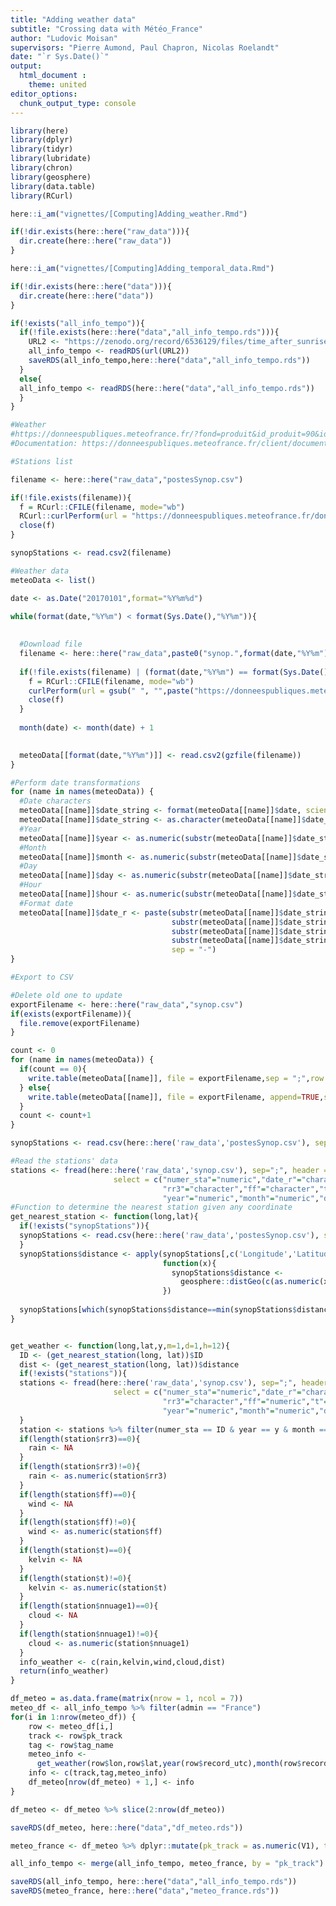 ```yaml
---
title: "Adding weather data"
subtitle: "Crossing data with Météo_France"
author: "Ludovic Moisan"
supervisors: "Pierre Aumond, Paul Chapron, Nicolas Roelandt"
date: "`r Sys.Date()`"
output: 
  html_document :
    theme: united
editor_options: 
  chunk_output_type: console
---
```


<!-- This file is for the calculation and generation of our weather data for further analysis -->

```r

library(here)
library(dplyr)
library(tidyr)
library(lubridate)
library(chron)
library(geosphere)
library(data.table)
library(RCurl)

here::i_am("vignettes/[Computing]Adding_weather.Rmd")

if(!dir.exists(here::here("raw_data"))){
  dir.create(here::here("raw_data"))
}

```

```r

here::i_am("vignettes/[Computing]Adding_temporal_data.Rmd")

if(!dir.exists(here::here("data"))){
  dir.create(here::here("data"))
}

if(!exists("all_info_tempo")){
  if(!file.exists(here::here("data","all_info_tempo.rds"))){
    URL2 <- "https://zenodo.org/record/6536129/files/time_after_sunrise.rds?download=1"
    all_info_tempo <- readRDS(url(URL2))
    saveRDS(all_info_tempo,here::here("data","all_info_tempo.rds"))
  }
  else{
  all_info_tempo <- readRDS(here::here("data","all_info_tempo.rds"))
  }
}

```

```r

#Weather
#https://donneespubliques.meteofrance.fr/?fond=produit&id_produit=90&id_rubrique=32
#Documentation: https://donneespubliques.meteofrance.fr/client/document/parametres-inclus-dans-les-fichiers-de-donnees-synop_283.pdf

#Stations list

filename <- here::here("raw_data","postesSynop.csv")

if(!file.exists(filename)){
  f = RCurl::CFILE(filename, mode="wb")
  RCurl::curlPerform(url = "https://donneespubliques.meteofrance.fr/donnees_libres/Txt/Synop/postesSynop.csv", writedata = f@ref)
  close(f)
}

synopStations <- read.csv2(filename)

#Weather data
meteoData <- list()

date <- as.Date("20170101",format="%Y%m%d")

while(format(date,"%Y%m") < format(Sys.Date(),"%Y%m")){
  
  
  #Download file
  filename <- here::here("raw_data",paste0("synop.",format(date,"%Y%m"),".csv.gz"))
  
  if(!file.exists(filename) | (format(date,"%Y%m") == format(Sys.Date(),"%Y%m"))){
    f = RCurl::CFILE(filename, mode="wb")
    curlPerform(url = gsub(" ", "",paste("https://donneespubliques.meteofrance.fr/donnees_libres/Txt/Synop/Archive/synop.",format(date,"%Y%m"),".csv.gz")), writedata = f@ref)
    close(f)
  }
  
  month(date) <- month(date) + 1

  
  meteoData[[format(date,"%Y%m")]] <- read.csv2(gzfile(filename))
}

#Perform date transformations
for (name in names(meteoData)) {
  #Date characters
  meteoData[[name]]$date_string <- format(meteoData[[name]]$date, scientific = FALSE)
  meteoData[[name]]$date_string <- as.character(meteoData[[name]]$date_string)
  #Year
  meteoData[[name]]$year <- as.numeric(substr(meteoData[[name]]$date_string, 1, 4))
  #Month
  meteoData[[name]]$month <- as.numeric(substr(meteoData[[name]]$date_string, 5, 6))
  #Day
  meteoData[[name]]$day <- as.numeric(substr(meteoData[[name]]$date_string, 7, 8))
  #Hour
  meteoData[[name]]$hour <- as.numeric(substr(meteoData[[name]]$date_string, 9, 10))
  #Format date
  meteoData[[name]]$date_r <- paste(substr(meteoData[[name]]$date_string, 1, 4),
                                    substr(meteoData[[name]]$date_string, 5, 6),
                                    substr(meteoData[[name]]$date_string, 7, 8),
                                    substr(meteoData[[name]]$date_string, 9, 10),
                                    sep = "-")
}

#Export to CSV

#Delete old one to update 
exportFilename <- here::here("raw_data","synop.csv")
if(exists(exportFilename)){
  file.remove(exportFilename)
}

count <- 0
for (name in names(meteoData)) {
  if(count == 0){
    write.table(meteoData[[name]], file = exportFilename,sep = ";",row.names = FALSE,col.names = TRUE)
  } else{
    write.table(meteoData[[name]], file = exportFilename, append=TRUE,sep = ";",row.names = FALSE,col.names = FALSE)
  }
  count <- count+1
}

synopStations <- read.csv(here::here('raw_data','postesSynop.csv'), sep=";", header = TRUE)

#Read the stations' data
stations <- fread(here::here('raw_data','synop.csv'), sep=";", header = TRUE, 
                       select = c("numer_sta"="numeric","date_r"="character",
                                  "rr3"="character","ff"="character","t"="character","nnuage1"="numeric",
                                  "year"="numeric","month"="numeric","day"="numeric","hour"="numeric"))
#Function to determine the nearest station given any coordinate
get_nearest_station <- function(long,lat){
  if(!exists("synopStations")){
  synopStations <- read.csv(here::here('raw_data','postesSynop.csv'), sep=";", header = TRUE)
  }
  synopStations$distance <- apply(synopStations[,c('Longitude','Latitude')], 1,
                                  function(x){
                                    synopStations$distance <- 
                                      geosphere::distGeo(c(as.numeric(x['Longitude']),as.numeric(x['Latitude'])),c(long,lat))
                                  })
  
  synopStations[which(synopStations$distance==min(synopStations$distance, na.rm = TRUE)), ]
}


get_weather <- function(long,lat,y,m=1,d=1,h=12){
  ID <- (get_nearest_station(long, lat))$ID
  dist <- (get_nearest_station(long, lat))$distance
  if(!exists("stations")){
  stations <- fread(here::here('raw_data','synop.csv'), sep=";", header = TRUE, 
                       select = c("numer_sta"="numeric","date_r"="character",
                                  "rr3"="character","ff"="numeric","t"="numeric","nnuage1"="numeric",
                                  "year"="numeric","month"="numeric","day"="numeric","hour"="numeric"))
  }
  station <- stations %>% filter(numer_sta == ID & year == y & month == m & day == d & hour == ceiling(h/3)*3)
  if(length(station$rr3)==0){
    rain <- NA
  }
  if(length(station$rr3)!=0){
    rain <- as.numeric(station$rr3)
  }
  if(length(station$ff)==0){
    wind <- NA
  }
  if(length(station$ff)!=0){
    wind <- as.numeric(station$ff)
  }
  if(length(station$t)==0){
    kelvin <- NA
  }
  if(length(station$t)!=0){
    kelvin <- as.numeric(station$t)
  }
  if(length(station$nnuage1)==0){
    cloud <- NA
  }
  if(length(station$nnuage1)!=0){
    cloud <- as.numeric(station$nnuage1)
  }
  info_weather <- c(rain,kelvin,wind,cloud,dist)
  return(info_weather)
}

df_meteo = as.data.frame(matrix(nrow = 1, ncol = 7))
meteo_df <- all_info_tempo %>% filter(admin == "France")
for(i in 1:nrow(meteo_df)) {
    row <- meteo_df[i,]
    track <- row$pk_track
    tag <- row$tag_name
    meteo_info <- 
      get_weather(row$lon,row$lat,year(row$record_utc),month(row$record_utc),day(row$record_utc),hour(row$record_utc))
    info <- c(track,tag,meteo_info)
    df_meteo[nrow(df_meteo) + 1,] <- info
}

df_meteo <- df_meteo %>% slice(2:nrow(df_meteo))

saveRDS(df_meteo, here::here("data","df_meteo.rds"))

meteo_france <- df_meteo %>% dplyr::mutate(pk_track = as.numeric(V1), tag_name = V2, rain_mm = as.numeric(V3), celsius = as.numeric(V4) - 273.15, wind = as.numeric(V5)*3.6, cloud = as.numeric(V6), dist_station = as.numeric(V7)) %>% dplyr::select(pk_track,rain_mm,celsius,wind)

all_info_tempo <- merge(all_info_tempo, meteo_france, by = "pk_track")

saveRDS(all_info_tempo, here::here("data","all_info_tempo.rds"))
saveRDS(meteo_france, here::here("data","meteo_france.rds"))


```
